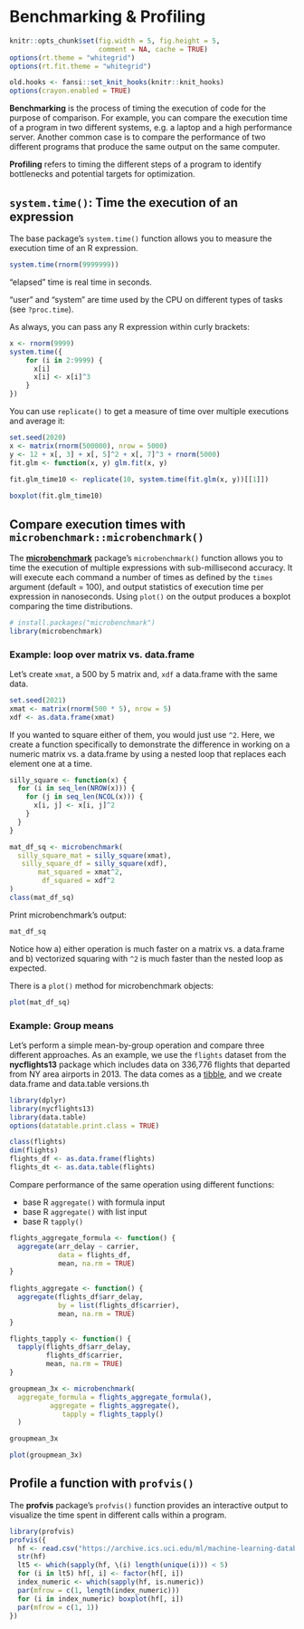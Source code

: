 # Benchmarking & Profiling {#profiling}

```r
knitr::opts_chunk$set(fig.width = 5, fig.height = 5,
                      comment = NA, cache = TRUE) 
options(rt.theme = "whitegrid")
options(rt.fit.theme = "whitegrid")
```

```r
old.hooks <- fansi::set_knit_hooks(knitr::knit_hooks)
options(crayon.enabled = TRUE)
```

**Benchmarking** is the process of timing the execution of code for the purpose of comparison. For example, you can compare the execution time of a program in two different systems, e.g. a laptop and a high performance server. Another common case is to compare the performance of two different programs that produce the same output on the same computer. 

**Profiling** refers to timing the different steps of a program to identify bottlenecks and potential targets for optimization.

## `system.time()`: Time the execution of an expression 

The base package's `system.time()` function allows you to measure the execution time of an R expression.

```r
system.time(rnorm(9999999))
```

"elapsed" time is real time in seconds.

"user" and "system" are time used by the CPU on different types of tasks (see `?proc.time`).

As always, you can pass any R expression within curly brackets:

```r
x <- rnorm(9999)
system.time({
    for (i in 2:9999) {
      x[i]
      x[i] <- x[i]^3
    }
})
```

You can use `replicate()` to get a measure of time over multiple executions and average it:

```r
set.seed(2020)
x <- matrix(rnorm(500000), nrow = 5000)
y <- 12 + x[, 3] + x[, 5]^2 + x[, 7]^3 + rnorm(5000)
fit.glm <- function(x, y) glm.fit(x, y)
    
fit.glm_time10 <- replicate(10, system.time(fit.glm(x, y))[[1]])
```

```r
boxplot(fit.glm_time10)
```

## Compare execution times with `microbenchmark::microbenchmark()`

The [**microbenchmark**](https://github.com/joshuaulrich/microbenchmark/) package's `microbenchmark()` function allows you to time the execution of multiple expressions with sub-millisecond accuracy. It will execute each command a number of times as defined by the `times` argument (default = 100), and output statistics of execution time per expression in nanoseconds. Using `plot()` on the output produces a boxplot comparing the time distributions.

```r
# install.packages("microbenchmark")
library(microbenchmark)
```

### Example: loop over matrix vs. data.frame

Let's create `xmat`, a 500 by 5 matrix and, `xdf` a data.frame with the same data.

```r
set.seed(2021)
xmat <- matrix(rnorm(500 * 5), nrow = 5)
xdf <- as.data.frame(xmat)
```

If you wanted to square either of them, you would just use `^2`. Here, we create a function specifically to demonstrate the difference in working on a numeric matrix
vs. a data.frame by using a nested loop that replaces each element one at a time.

```r
silly_square <- function(x) {
  for (i in seq_len(NROW(x))) {
    for (j in seq_len(NCOL(x))) {
      x[i, j] <- x[i, j]^2
    }
  }
}
```

```r
mat_df_sq <- microbenchmark(
  silly_square_mat = silly_square(xmat),
   silly_square_df = silly_square(xdf),
       mat_squared = xmat^2,
        df_squared = xdf^2
)
class(mat_df_sq)
```

Print microbenchmark's output:

```r
mat_df_sq
```

Notice how a) either operation is much faster on a matrix vs. a data.frame and b) vectorized squaring with `^2` is much faster than the nested loop as expected.

There is a `plot()` method for microbenchmark objects:

```r
plot(mat_df_sq)
```

### Example: Group means

Let's perform a simple mean-by-group operation and compare three different approaches. As an example, we use the `flights` dataset from the **nycflights13** package which includes data on 336,776 flights that departed from NY area airports in 2013. The data comes as a [tibble](https://tibble.tidyverse.org/), and we create data.frame and data.table versions.th

```r
library(dplyr)
library(nycflights13)
library(data.table)
options(datatable.print.class = TRUE)

class(flights)
dim(flights)
flights_df <- as.data.frame(flights)
flights_dt <- as.data.table(flights)
```

Compare performance of the same operation using different functions:

* base R `aggregate()` with formula input
* base R `aggregate()` with list input
* base R `tapply()`

```r
flights_aggregate_formula <- function() {
  aggregate(arr_delay ~ carrier, 
            data = flights_df,
            mean, na.rm = TRUE)
}
  
flights_aggregate <- function() {
  aggregate(flights_df$arr_delay, 
            by = list(flights_df$carrier), 
            mean, na.rm = TRUE)
}

flights_tapply <- function() {
  tapply(flights_df$arr_delay, 
         flights_df$carrier, 
         mean, na.rm = TRUE)
}

groupmean_3x <- microbenchmark(
  aggregate_formula = flights_aggregate_formula(),
          aggregate = flights_aggregate(),
             tapply = flights_tapply()
  )
```

```r
groupmean_3x
```

```r
plot(groupmean_3x)
```

## Profile a function with `profvis()`

The **profvis** package's `profvis()` function provides an interactive output to visualize the time spent in different calls within a program.

```r
library(profvis)
profvis({
  hf <- read.csv("https://archive.ics.uci.edu/ml/machine-learning-databases/00519/heart_failure_clinical_records_dataset.csv")
  str(hf)
  lt5 <- which(sapply(hf, \(i) length(unique(i))) < 5)
  for (i in lt5) hf[, i] <- factor(hf[, i])
  index_numeric <- which(sapply(hf, is.numeric))
  par(mfrow = c(1, length(index_numeric)))
  for (i in index_numeric) boxplot(hf[, i])
  par(mfrow = c(1, 1))
})
```
